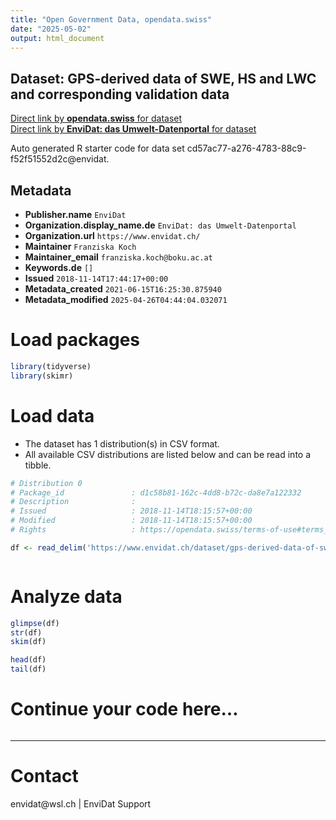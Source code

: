 ```yaml
---
title: "Open Government Data, opendata.swiss"
date: "2025-05-02"
output: html_document
---
```


## Dataset: GPS-derived data of SWE, HS and LWC and corresponding validation data



[Direct link by **opendata.swiss** for dataset](https://opendata.swiss/de/dataset/gps-derived-data-of-swe-hs-and-lwc-and-corresponding-validation-data)<br>
[Direct link by **EnviDat: das Umwelt-Datenportal** for dataset](https://www.envidat.ch/#/metadata/gps-derived-data-of-swe-hs-and-lwc-and-corresponding-validation-data)

Auto generated R starter code for data set cd57ac77-a276-4783-88c9-f52f51552d2c@envidat.

## Metadata

- **Publisher.name** `EnviDat`
- **Organization.display_name.de** `EnviDat: das Umwelt-Datenportal`
- **Organization.url** `https://www.envidat.ch/`
- **Maintainer** `Franziska Koch`
- **Maintainer_email** `franziska.koch@boku.ac.at`
- **Keywords.de** `[]`
- **Issued** `2018-11-14T17:44:17+00:00`
- **Metadata_created** `2021-06-15T16:25:30.875940`
- **Metadata_modified** `2025-04-26T04:44:04.032071`


# Load packages

```r

library(tidyverse)
library(skimr)

```

# Load data

-   The dataset has 1 distribution(s) in CSV format.
-   All available CSV distributions are listed below and can be read into a tibble.

```r

# Distribution 0
# Package_id               : d1c58b81-162c-4dd8-b72c-da8e7a122332
# Description              : 
# Issued                   : 2018-11-14T18:15:57+00:00
# Modified                 : 2018-11-14T18:15:57+00:00
# Rights                   : https://opendata.swiss/terms-of-use#terms_by

df <- read_delim('https://www.envidat.ch/dataset/gps-derived-data-of-swe-hs-and-lwc-and-corresponding-validation-data/resource/01f4a113-7ad0-4993-9efa-f30bbe0f0474')



```

# Analyze data

```r

glimpse(df)
str(df)
skim(df)

head(df)
tail(df)

```

# Continue your code here...

```r

```

------------------------------------------------------------------------

# Contact

envidat@wsl.ch | EnviDat Support
